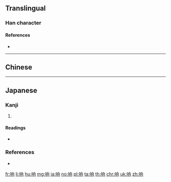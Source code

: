{{character info/new}}
{{also|響}}
==Translingual==
{{stroke order|strokes=9}}

===Han character===
{{Han char|rn=30|rad=口|as=06|sn=9|four=|canj=RHBR|ids=⿰口向}}

====References====
* {{Han ref|kx=0189.271|dkj=03627|dj=0409.120|hdz=10618.080|uh=54CD}}

----

==Chinese==
{{zh-see|響}}

----

==Japanese==

===Kanji===
{{ja-kanji|grade=|rs=口06}}

# {{alternative form of|響|lang=ja}}

====Readings====
* {{ja-readings|on=[[きょう]] (kyō)|kun=[[ひびいく]] (hibiiku)}}

===References===
* {{R:Koseki Moji|041650}}

[[fr:响]]
[[li:响]]
[[hu:响]]
[[mg:响]]
[[ja:响]]
[[no:响]]
[[pl:响]]
[[ta:响]]
[[th:响]]
[[chr:响]]
[[uk:响]]
[[zh:响]]